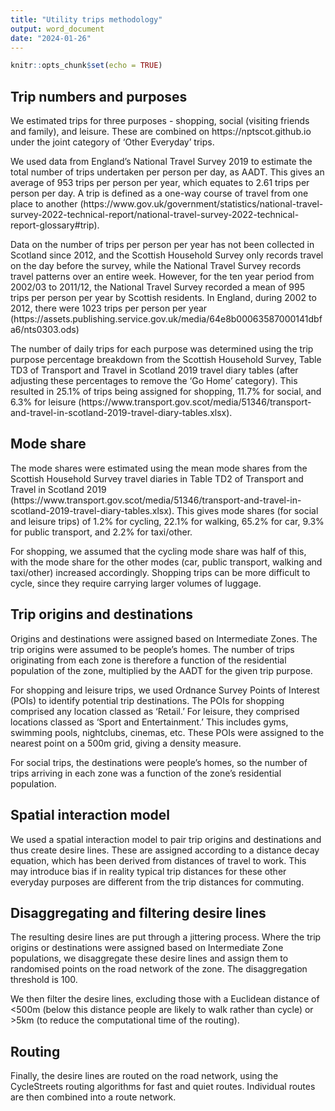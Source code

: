 ```yaml
---
title: "Utility trips methodology"
output: word_document
date: "2024-01-26"
---
```


```r
knitr::opts_chunk$set(echo = TRUE)
```

## Trip numbers and purposes

We estimated trips for three purposes - shopping, social (visiting friends and family), and leisure.
These are combined on https://nptscot.github.io under the joint category of 'Other Everyday' trips.

We used data from England's National Travel Survey 2019 to estimate the total number of trips undertaken per person per day, as AADT. 
This gives an average of 953 trips per person per year, which equates to 2.61 trips per person per day. 
A trip is defined as a one-way course of travel from one place to another (https://www.gov.uk/government/statistics/national-travel-survey-2022-technical-report/national-travel-survey-2022-technical-report-glossary#trip).

Data on the number of trips per person per year has not been collected in Scotland since 2012, and the Scottish Household Survey only records travel on the day before the survey, while the National Travel Survey records travel patterns over an entire week.
However, for the ten year period from 2002/03 to 2011/12, the National Travel Survey recorded a mean of 995 trips per person per year by Scottish residents. 
In England, during 2002 to 2012, there were 1023 trips per person per year (https://assets.publishing.service.gov.uk/media/64e8b00063587000141dbfa6/nts0303.ods)

The number of daily trips for each purpose was determined using the trip purpose percentage breakdown from the Scottish Household Survey, Table TD3 of Transport and Travel in Scotland 2019 travel diary tables (after adjusting these percentages to remove the 'Go Home' category).
This resulted in 25.1% of trips being assigned for shopping, 11.7% for social, and 6.3% for leisure (https://www.transport.gov.scot/media/51346/transport-and-travel-in-scotland-2019-travel-diary-tables.xlsx).

## Mode share

The mode shares were estimated using the mean mode shares from the Scottish Household Survey travel diaries in Table TD2 of Transport and Travel in Scotland 2019
(https://www.transport.gov.scot/media/51346/transport-and-travel-in-scotland-2019-travel-diary-tables.xlsx).
This gives mode shares (for social and leisure trips) of 1.2% for cycling, 22.1% for walking, 65.2% for car, 9.3% for public transport, and 2.2% for taxi/other.

For shopping, we assumed that the cycling mode share was half of this, with the mode share for the other modes (car, public transport, walking and taxi/other) increased accordingly. 
<!-- This corresponds to data from xxxx that shows lower cycle mode share for shopping trips. -->
Shopping trips can be more difficult to cycle, since they require carrying larger volumes of luggage.

## Trip origins and destinations

Origins and destinations were assigned based on Intermediate Zones.
The trip origins were assumed to be people's homes.
The number of trips originating from each zone is therefore a function of the residential population of the zone, multiplied by the AADT for the given trip purpose.

For shopping and leisure trips, we used Ordnance Survey Points of Interest (POIs) to identify potential trip destinations. 
The POIs for shopping comprised any location classed as 'Retail.' 
For leisure, they comprised locations classed as 'Sport and Entertainment.' 
This includes gyms, swimming pools, nightclubs, cinemas, etc. 
These POIs were assigned to the nearest point on a 500m grid, giving a density measure.

For social trips, the destinations were people's homes, so the number of trips arriving in each zone was a function of the zone's residential population. 

## Spatial interaction model

We used a spatial interaction model to pair trip origins and destinations and thus create desire lines.
These are assigned according to a distance decay equation, which has been derived from distances of travel to work.
This may introduce bias if in reality typical trip distances for these other everyday purposes are different from the trip distances for commuting.

## Disaggregating and filtering desire lines

The resulting desire lines are put through a jittering process.
Where the trip origins or destinations were assigned based on Intermediate Zone populations, we disaggregate these desire lines and assign them to randomised points on the road network of the zone. 
The disaggregation threshold is 100.

We then filter the desire lines, excluding those with a Euclidean distance of <500m (below this distance people are likely to walk rather than cycle) or >5km (to reduce the computational time of the routing).

## Routing

Finally, the desire lines are routed on the road network, using the CycleStreets routing algorithms for fast and quiet routes.
Individual routes are then combined into a route network.



